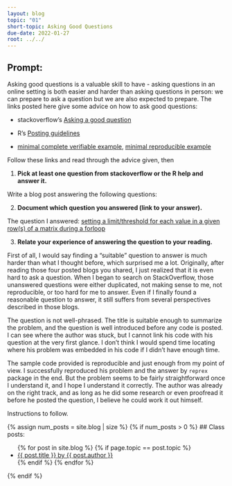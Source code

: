 ```yaml
---
layout: blog
topic: "01"
short-topic: Asking Good Questions
due-date: 2022-01-27
root: ../../
---
```


## Prompt:

Asking good questions is a valuable skill to have - asking questions in an online setting is both easier and harder than asking questions in person: we can prepare to ask a question but we are also expected to prepare.
The links posted here give some advice on how to ask good questions:

- stackoverflow's [Asking a good question](http://stackoverflow.com/help/how-to-ask)

- R's [Posting guidelines](https://www.r-project.org/posting-guide.html)

- [minimal complete verifiable example](https://stackoverflow.com/help/mcve), [minimal reproducible example](https://www.tidyverse.org/help/)

Follow these links and read through the advice given, then

1. **Pick at least one question from stackoverflow or the R help and answer it.**

Write a blog post answering the following questions: 

2. **Document which question you answered (link to your answer).**
    
  The question I answered:
  [setting a limit/threshold for each value in a given row(s) of a matrix during a forloop](https://stackoverflow.com/a/70857902/18033429)

3. **Relate your experience of answering the question to your reading. **

  First of all,
  I would say finding a "suitable" question to answer is much harder than what I thought before,
  which surprised me a lot.
  Originally,
  after reading those four posted blogs you shared, I just realized that it is even hard to ask a question.
  When I began to search on StackOverflow,
  those unanswered questions were either duplicated, not making sense to me, not reproducible, or too hard for me to answer.
  Even if I finally found a reasonable question to answer, it still suffers from several perspectives described in those blogs.
  
  The question is not well-phrased.
  The title is suitable enough to summarize the problem,
  and the question is well introduced before any code is posted.
  I can see where the author was stuck,
  but I cannot link his code with his question at the very first glance.
  I don't think I would spend time locating where his problem was embedded in his code if I didn't have enough time.
  
  The sample code provided is reproducible and just enough from my point of view.
  I successfully reproduced his problem and the answer by ```reprex``` package in the end.
  But the problem seems to be fairly straightforward once I understand it,
  and I hope I understand it correctly.
  The author was already on the right track, and as long as he did some research or even proofread it before he posted the question,
  I believe he could work it out himself.



<!--Go to [https://github.com/Stat585-at-ISU/blog](https://github.com/Stat585-at-ISU/blog) for instructions about how to prepare and submit your blog post.-->
Instructions to follow.


{% assign num_posts = site.blog | size %}
{% if num_posts > 0 %}
## Class posts:

<ul>
{% for post in site.blog %}
  {% if page.topic == post.topic %}
  <li><a href="{{ post.url }}">{{ post.title }} by {{ post.author }}</a></li>
  {% endif %}
{% endfor %}
</ul>
{% endif %}
